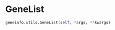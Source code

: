 # GeneList { #geneinfo.utils.GeneList }

```python
geneinfo.utils.GeneList(self, *args, **kwargs)
```

